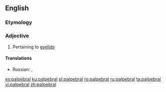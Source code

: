 ==English==

===Etymology===
{{rfe|lang=en}}

===Adjective===
{{en-adj}}

# Pertaining to [[eyelid]]s

====Translations====
{{trans-top|pertaining to eyelids}}
* Russian: {{t|ru|пальпебра́льный|m}}, {{t-check|ru|[[относя́щийся]] [[к]] [[веко|ве́ку]]|m}} {{attention|ru|2=was "[[относящийся]] [[к]] [[веко|веку]]" - assumed sum-of-parts; if an idiom, remove the wikilinks to the individual words. see [[User:Kephir/gadgets/xte#Translation_fixing]]}}
{{trans-mid}}
{{trans-bottom}}

[[es:palpebral]]
[[ku:palpebral]]
[[pl:palpebral]]
[[ro:palpebral]]
[[ru:palpebral]]
[[ta:palpebral]]
[[vi:palpebral]]
[[zh:palpebral]]